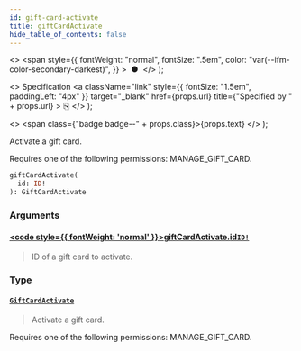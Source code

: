 ```yaml
---
id: gift-card-activate
title: giftCardActivate
hide_table_of_contents: false
---
```


  <>
    <span
      style={{
        fontWeight: "normal",
        fontSize: ".5em",
        color: "var(--ifm-color-secondary-darkest)",
      }}
    >
      &nbsp;●&nbsp;
    </span>
  </>
);

  <>
    Specification
    <a
      className="link"
      style={{ fontSize: "1.5em", paddingLeft: "4px" }}
      target="\_blank"
      href={props.url}
      title={"Specified by " + props.url}
    >
      ⎘
    </a>
  </>
);

  <>
    <span class={"badge badge--" + props.class}>{props.text}</span>
  </>
);

Activate a gift card.

Requires one of the following permissions: MANAGE_GIFT_CARD.

```graphql
giftCardActivate(
  id: ID!
): GiftCardActivate
```

### Arguments

#### [<code style={{ fontWeight: 'normal' }}>giftCardActivate.<b>id</b></code>](#)<Bullet />[`ID!`](../../../developer/api-reference/scalars/id) <Badge class="secondary" text="non-null"/> <Badge class="secondary" text="scalar"/>

> ID of a gift card to activate.

### Type

#### [`GiftCardActivate`](../../../developer/api-reference/objects/gift-card-activate) <Badge class="secondary" text="object"/>

> Activate a gift card.

Requires one of the following permissions: MANAGE_GIFT_CARD.

>
